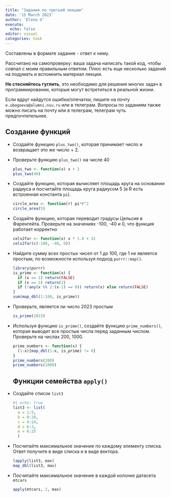 ```yaml
---
title: "Задания по третьей лекции"
date: '15 March 2023'
author: 'Elena U'
execute: 
  echo: false
editor: visual
categories: task
---
```


Составлены в формате задание - ответ к нему.

Рассчитано на самопроверку: ваша задача написать такой код, чтобы совпал с моим правильным ответом. Плюс есть еще несколько заданий на подумать и вспомнить материал лекции.

**Не стесняйтесь гуглить**, это необходимо для решения многих задач в программировании, которые могут встретиться в реальной жизни.

Если вдруг найдутся ошибки/опечатки, пишите на почту `e.ubogoeva@alumni.nsu.ru` или в телеграм. Вопросы по заданиям также можно писать на почту или в телеграм, телеграм чуть предпочтительнее.

## Создание функций

-   Создайте функцию `plus_two()`, которая принимает число и возвращает это же число + 2.

-   Проверьте функцию `plus_two()` на числе 40

    ```r
    plus_two <- function(x) x + 2
    plus_two(40)
    ```

-   Создайте функцию, которая вычисляет площадь круга на основании радиуса и посчитайте площадь круга радиусом 5 (в R есть встроенная константа `pi`).

    ```r
    circle_area <- function(r) pi*r^2
    circle_area(5)
    ```

-   Создайте функцию, которая переводит градусы Цельсия в Фаренгейта. Проверьте на значениях -100, -40 и 0, что функция работает корректно

    ```r
    cels2far <- function(x) x * 1.8 + 32
    cels2far(c(-100, -40, 0))

    ```

-   Найдите сумму всех простых чисел от 1 до 100, где 1 не является простым, по возможности используя подход `purrr::map()`.

    ```r
    library(purrr)
    is_prime <- function(x) {
      if (x == 1) return(FALSE)
      if (x == 2) return(2)
      if (!any(x %% 2:(x-1) == 0)) return(x) else return(FALSE)
    }
    sum(map_dbl(1:100, is_prime))
    ```

-   Проверьте, является ли число 2023 простым

    ```r
    is_prime(2023)
    ```

-   Используя функцию `is_prime()`, создайте функцию `prime_numbers()`, которая выводит все простые числа перед заданным числом. Проверьте на числах 200, 1000.

    ```r
    prime_numbers <- function(x) {
      (1:x)[map_dbl(1:x, is_prime) != 0]
    }
    prime_numbers(200)
    prime_numbers(1000)
    ```

    ## Функции семейства `apply()`

-   Создайте список `list3`

    ```r
    #| echo: true
    list3 <- list(
      a = 1:5,
      b = 0:20,
      c = 4:24,
      d = 6:3,
      e = 6:25
      )
    ```

-   Посчитайте максимальное значение по каждому элементу списка. Ответ получите в виде списка и в виде вектора.

    ```r
    lapply(list3, max)
    map_dbl(list3, max)
    ```

-   Посчитайте максимальное значение в каждой колонке датасета `mtcars`

    ```r
    apply(mtcars, 2, max)
    ```
